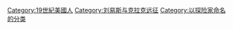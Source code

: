 [[Category:19世紀美國人|Category:19世紀美國人]]
[[Category:刘易斯与克拉克远征|Category:刘易斯与克拉克远征]]
[[Category:以探险家命名的分类|Category:以探险家命名的分类]]